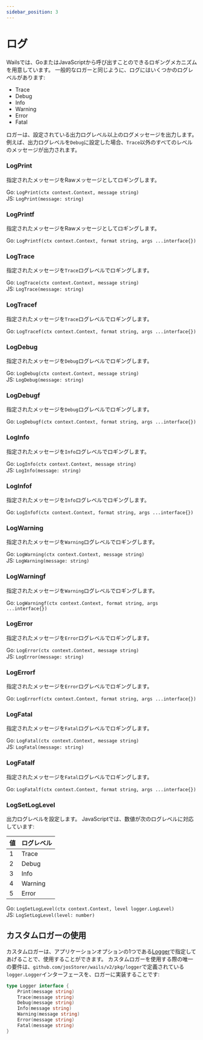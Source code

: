 ```yaml
---
sidebar_position: 3
---
```


# ログ

Wailsでは、GoまたはJavaScriptから呼び出すことのできるロギングメカニズムを用意しています。 一般的なロガーと同じように、ログにはいくつかのログレベルがあります:

- Trace
- Debug
- Info
- Warning
- Error
- Fatal

ロガーは、設定されている出力ログレベル以上のログメッセージを出力します。 例えば、出力ログレベルを`Debug`に設定した場合、`Trace`以外のすべてのレベルのメッセージが出力されます。

### LogPrint

指定されたメッセージをRawメッセージとしてロギングします。

Go: `LogPrint(ctx context.Context, message string)`<br/> JS: `LogPrint(message: string)`

### LogPrintf

指定されたメッセージをRawメッセージとしてロギングします。

Go: `LogPrintf(ctx context.Context, format string, args ...interface{})`<br/>

### LogTrace

指定されたメッセージを`Trace`ログレベルでロギングします。

Go: `LogTrace(ctx context.Context, message string)`<br/> JS: `LogTrace(message: string)`

### LogTracef

指定されたメッセージを`Trace`ログレベルでロギングします。

Go: `LogTracef(ctx context.Context, format string, args ...interface{})`<br/>

### LogDebug

指定されたメッセージを`Debug`ログレベルでロギングします。

Go: `LogDebug(ctx context.Context, message string)`<br/> JS: `LogDebug(message: string)`

### LogDebugf

指定されたメッセージを`Debug`ログレベルでロギングします。

Go: `LogDebugf(ctx context.Context, format string, args ...interface{})`<br/>

### LogInfo

指定されたメッセージを`Info`ログレベルでロギングします。

Go: `LogInfo(ctx context.Context, message string)`<br/> JS: `LogInfo(message: string)`

### LogInfof

指定されたメッセージを`Info`ログレベルでロギングします。

Go: `LogInfof(ctx context.Context, format string, args ...interface{})`<br/>

### LogWarning

指定されたメッセージを`Warning`ログレベルでロギングします。

Go: `LogWarning(ctx context.Context, message string)`<br/> JS: `LogWarning(message: string)`

### LogWarningf

指定されたメッセージを`Warning`ログレベルでロギングします。

Go: `LogWarningf(ctx context.Context, format string, args ...interface{})`<br/>

### LogError

指定されたメッセージを`Error`ログレベルでロギングします。

Go: `LogError(ctx context.Context, message string)`<br/> JS: `LogError(message: string)`

### LogErrorf

指定されたメッセージを`Error`ログレベルでロギングします。

Go: `LogErrorf(ctx context.Context, format string, args ...interface{})`<br/>

### LogFatal

指定されたメッセージを`Fatal`ログレベルでロギングします。

Go: `LogFatal(ctx context.Context, message string)`<br/> JS: `LogFatal(message: string)`

### LogFatalf

指定されたメッセージを`Fatal`ログレベルでロギングします。

Go: `LogFatalf(ctx context.Context, format string, args ...interface{})`<br/>

### LogSetLogLevel

出力ログレベルを設定します。 JavaScriptでは、数値が次のログレベルに対応しています:

| 値 | ログレベル   |
| - | ------- |
| 1 | Trace   |
| 2 | Debug   |
| 3 | Info    |
| 4 | Warning |
| 5 | Error   |

Go: `LogSetLogLevel(ctx context.Context, level logger.LogLevel)`<br/> JS: `LogSetLogLevel(level: number)`

## カスタムロガーの使用

カスタムロガーは、アプリケーションオプションの1つである[Logger](../options.mdx#logger)で指定してあげることで、使用することができます。 カスタムロガーを使用する際の唯一の要件は、`github.com/josStorer/wails/v2/pkg/logger`で定義されている`logger.Logger`インターフェースを、ロガーに実装することです:

```go title="logger.go"
type Logger interface {
    Print(message string)
    Trace(message string)
    Debug(message string)
    Info(message string)
    Warning(message string)
    Error(message string)
    Fatal(message string)
}
```
